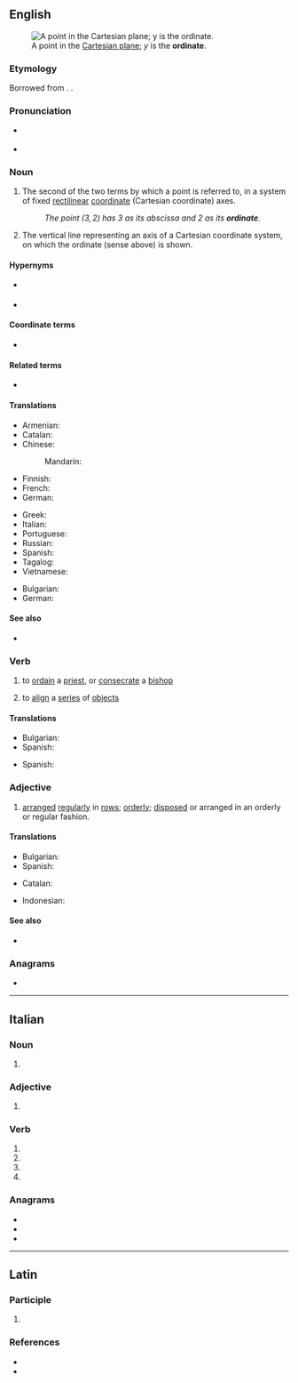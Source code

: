 {{also|Ordinate}}
==English==
[[File:2D Cartesian.svg|thumb|A point in the [[Cartesian plane]]; ''y'' is the '''ordinate'''.]]

===Etymology===
Borrowed from {{bor|en|la|ordino|ordino, ordinatus}}. {{doublet|en|ordain}}.

===Pronunciation===
* {{q|noun|adjective}} {{IPA|en|/ˈɔː(ɹ)dɪnət/}}
* {{q|verb}} {{IPA|en|/ˈɔː(ɹ)dɪneɪt/}}
{{rfap|en}}

===Noun===
{{en-noun}}

# {{lb|en|geometry}} The second of the two terms by which a point is referred to, in a system of fixed [[rectilinear]] [[coordinate]] (Cartesian coordinate) axes.
#: ''The point <math>(3,2)</math> has 3 as its abscissa and 2 as its '''ordinate'''.''
# {{lb|en|geometry}} The vertical line representing an axis of a Cartesian coordinate system, on which the ordinate (sense above) is shown.

====Hypernyms====
* {{sense|second of two coordinates}} {{l|en|coordinate}}
* {{sense|vertical line}} {{l|en|axis}}

====Coordinate terms====
* {{l|en|abscissa}}

====Related terms====
* {{l|en|order}}

====Translations====
{{trans-top|''y'' coordinate; second of two coordinates}}
* Armenian: {{t+|hy|օրդինատ}}
* Catalan: {{t+|ca|ordenada}}
* Chinese:
*: Mandarin: {{t|cmn|纵坐标}}
* Finnish: {{t+|fi|ordinaatta}}
* French: {{t+|fr|ordonnée|f}}
* German: {{t+|de|Ordinate|f}}
{{trans-mid}}
* Greek: {{t+|el|τεταγμένη|f}}
* Italian: {{t+|it|ordinata}}
* Portuguese: {{t+|pt|ordenada|f}}
* Russian: {{t+|ru|ордина́та|f}}
* Spanish: {{t+|es|ordenada|f}}
* Tagalog: {{t|tl|tayuwat}}
* Vietnamese: {{t+|vi|tung độ}}
{{trans-bottom}}

{{trans-top|vertical axis}}
* Bulgarian: {{t|bg|ординатна ос|f}}
* German: {{t|de|Hochachse|f}}
{{trans-mid}}
{{trans-bottom}}

====See also====
* {{l|en|abscissa}}

===Verb===
{{en-verb}}

# {{lb|en|transitive}} to [[ordain]] a [[priest]], or [[consecrate]] a [[bishop]]
# {{lb|en|transitive}} to [[align]] a [[series]] of [[object]]s

====Translations====
{{trans-top|to ordain a priest or consecrate a bishop}}
* Bulgarian: {{t+|bg|ръкополагам}}
* Spanish: {{t+|es|ordenar}}
{{trans-mid}}
{{trans-bottom}}

{{trans-top|to align a series of objects}}
* Spanish: {{t+|es|alinear}}
{{trans-mid}}
{{trans-bottom}}

===Adjective===
{{en-adj}}

# [[arranged]] [[regularly]] in [[row]]s; [[orderly]]; [[dispose|disposed]] or arranged in an orderly or regular fashion.

====Translations====
{{trans-top|arranged regularly in rows; orderly; disposed or arranged in an orderly or regular fashion.}}
* Bulgarian: {{t+|bg|подреден}}
* Spanish: {{t+|es|ordenado}}
{{trans-mid}}
{{trans-bottom}}

{{checktrans-top}}
* Catalan: {{t+check|ca|ordenada}}
{{trans-mid}}
* Indonesian: {{t+check|id|ordinat}}
{{trans-bottom}}

====See also====
* {{l|en|inordinate}}

===Anagrams===
* {{anagrams|en|a=adeinort|andorite|arointed|nadorite|rationed}}

----

==Italian==

===Noun===
{{head|it|noun plural form|g=f}}

# {{plural of|it|ordinata}}

===Adjective===
{{head|it|adjective form|g=f-p}}

# {{feminine plural of|it|ordinato}}

===Verb===
{{head|it|verb form}}

# {{inflection of|it|ordinare||2|p|pres}}
# {{inflection of|it|ordinare||2|p|pres|sub}}
# {{inflection of|it|ordinare||2|p|imp}}
# {{inflection of|it|ordinare||f|p|past|part}}

===Anagrams===
* {{l|it|dentario}}
* {{l|it|indorate}}
* {{l|it|ridonate}}

----

==Latin==

===Participle===
{{la-part-form|ōrdināte}}

# {{inflection of|la|ōrdinātus||voc|m|s}}

===References===
* {{R:L&S}}
* {{R:Gaffiot}}